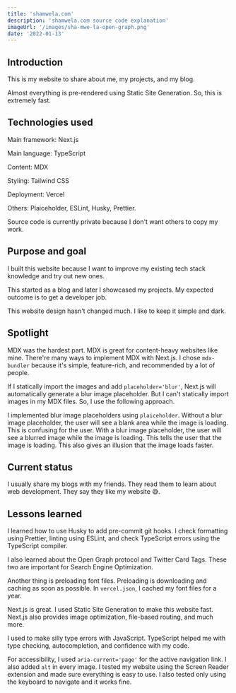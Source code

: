 ```yaml
---
title: 'shamwela.com'
description: 'shamwela.com source code explanation'
imageUrl: '/images/sha-mwe-la-open-graph.png'
date: '2022-01-13'
---
```


## Introduction

This is my website to share about me, my projects, and my blog.

Almost everything is pre-rendered using Static Site Generation. So, this is extremely fast.

## Technologies used

Main framework: Next.js

Main language: TypeScript

Content: MDX

Styling: Tailwind CSS

Deployment: Vercel

Others: Plaiceholder, ESLint, Husky, Prettier.

Source code is currently private because I don't want others to copy my work.

## Purpose and goal

I built this website because I want to improve my existing tech stack knowledge and try out new ones.

This started as a blog and later I showcased my projects. My expected outcome is to get a developer job.

This website design hasn't changed much. I like to keep it simple and dark.

## Spotlight

MDX was the hardest part. MDX is great for content-heavy websites like mine. There're many ways to implement MDX with Next.js. I chose `mdx-bundler` because it's simple, feature-rich, and recommended by a lot of people.

If I statically import the images and add `placeholder='blur'`, Next.js will automatically generate a blur image placeholder. But I can't statically import images in my MDX files. So, I use the following approach.

I implemented blur image placeholders using `plaiceholder`. Without a blur image placeholder, the user will see a blank area while the image is loading. This is confusing for the user. With a blur image placeholder, the user will see a blurred image while the image is loading. This tells the user that the image is loading. This also gives an illusion that the image loads faster.

## Current status

I usually share my blogs with my friends. They read them to learn about web development. They say they like my website 😅.

## Lessons learned

I learned how to use Husky to add pre-commit git hooks. I check formatting using Prettier, linting using ESLint, and check TypeScript errors using the TypeScript compiler.

I also learned about the Open Graph protocol and Twitter Card Tags. These two are important for Search Engine Optimization.

Another thing is preloading font files. Preloading is downloading and caching as soon as possible. In `vercel.json`, I cached my font files for a year.

Next.js is great. I used Static Site Generation to make this website fast. Next.js also provides image optimization, file-based routing, and much more.

I used to make silly type errors with JavaScript. TypeScript helped me with type checking, autocompletion, and confidence with my code.

For accessibility, I used `aria-current='page'` for the active navigation link. I also added `alt` in every image. I tested my website using the Screen Reader extension and made sure everything is easy to use. I also tested only using the keyboard to navigate and it works fine.

